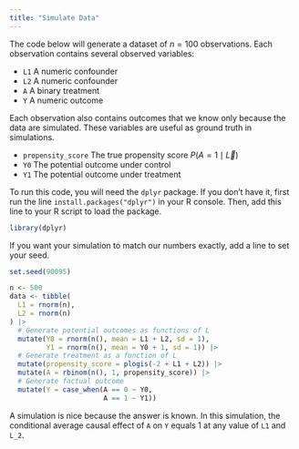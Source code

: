 ```yaml
---
title: "Simulate Data"
---
```


The code below will generate a dataset of $n = 100$ observations. Each observation contains several observed variables:

* `L1` A numeric confounder
* `L2` A numeric confounder
* `A` A binary treatment
* `Y` A numeric outcome

Each observation also contains outcomes that we know only because the data are simulated. These variables are useful as ground truth in simulations.

* `propensity_score` The true propensity score $P(A = 1 \mid \vec{L})$
* `Y0` The potential outcome under control
* `Y1` The potential outcome under treatment

To run this code, you will need the `dplyr` package. If you don't have it, first run the line `install.packages("dplyr")` in your R console. Then, add this line to your R script to load the package.

```r
library(dplyr)
```

If you want your simulation to match our numbers exactly, add a line to set your seed.

```r
set.seed(90095)
```

```r
n <- 500
data <- tibble(
  L1 = rnorm(n),
  L2 = rnorm(n)
) |>
  # Generate potential outcomes as functions of L
  mutate(Y0 = rnorm(n(), mean = L1 + L2, sd = 1),
         Y1 = rnorm(n(), mean = Y0 + 1, sd = 1)) |>
  # Generate treatment as a function of L
  mutate(propensity_score = plogis(-2 + L1 + L2)) |>
  mutate(A = rbinom(n(), 1, propensity_score)) |>
  # Generate factual outcome
  mutate(Y = case_when(A == 0 ~ Y0,
                       A == 1 ~ Y1))
```

A simulation is nice because the answer is known. In this simulation, the conditional average causal effect of `A` on `Y` equals 1 at any value of `L1` and `L_2`.

